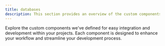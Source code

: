 ```yaml
---
title: databases
description: This section provides an overview of the custom components available in AriaDocs.
---
```


Explore the custom components we've defined for easy integration and development within your projects. Each component is designed to enhance your workflow and streamline your development process.

<OutletWrapper path="/empezando/orm/overview/databases" name="prisma" />
